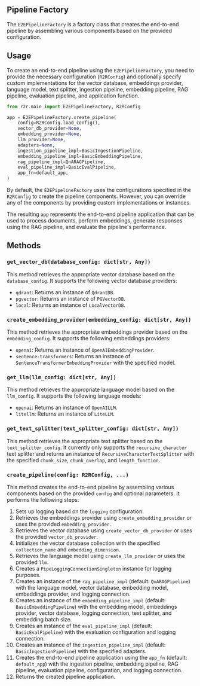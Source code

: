 ## Pipeline Factory

The `E2EPipelineFactory` is a factory class that creates the end-to-end pipeline by assembling various components based on the provided configuration.

## Usage

To create an end-to-end pipeline using the `E2EPipelineFactory`, you need to provide the necessary configuration (`R2RConfig`) and optionally specify custom implementations for the vector database, embeddings provider, language model, text splitter, ingestion pipeline, embedding pipeline, RAG pipeline, evaluation pipeline, and application function.

```python
from r2r.main import E2EPipelineFactory, R2RConfig

app = E2EPipelineFactory.create_pipeline(
    config=R2RConfig.load_config(),
    vector_db_provider=None,
    embedding_provider=None,
    llm_provider=None,
    adapters=None,
    ingestion_pipeline_impl=BasicIngestionPipeline,
    embedding_pipeline_impl=BasicEmbeddingPipeline,
    rag_pipeline_impl=QnARAGPipeline,
    eval_pipeline_impl=BasicEvalPipeline,
    app_fn=default_app,
)
```

By default, the `E2EPipelineFactory` uses the configurations specified in the `R2RConfig` to create the pipeline components. However, you can override any of the components by providing custom implementations or instances.

The resulting `app` represents the end-to-end pipeline application that can be used to process documents, perform embeddings, generate responses using the RAG pipeline, and evaluate the pipeline's performance.

## Methods

### `get_vector_db(database_config: dict[str, Any])`

This method retrieves the appropriate vector database based on the `database_config`. It supports the following vector database providers:
- `qdrant`: Returns an instance of `QdrantDB`.
- `pgvector`: Returns an instance of `PGVectorDB`.
- `local`: Returns an instance of `LocalVectorDB`.

### `create_embedding_provider(embedding_config: dict[str, Any])`

This method retrieves the appropriate embeddings provider based on the `embedding_config`. It supports the following embeddings providers:
- `openai`: Returns an instance of `OpenAIEmbeddingProvider`.
- `sentence-transformers`: Returns an instance of `SentenceTransformerEmbeddingProvider` with the specified model.

### `get_llm(llm_config: dict[str, Any])`

This method retrieves the appropriate language model based on the `llm_config`. It supports the following language models:
- `openai`: Returns an instance of `OpenAILLM`.
- `litellm`: Returns an instance of `LiteLLM`.

### `get_text_splitter(text_splitter_config: dict[str, Any])`

This method retrieves the appropriate text splitter based on the `text_splitter_config`. It currently only supports the `recursive_character` text splitter and returns an instance of `RecursiveCharacterTextSplitter` with the specified `chunk_size`, `chunk_overlap`, and `length_function`.

### `create_pipeline(config: R2RConfig, ...)`

This method creates the end-to-end pipeline by assembling various components based on the provided `config` and optional parameters. It performs the following steps:

1. Sets up logging based on the `logging` configuration.
2. Retrieves the embeddings provider using `create_embedding_provider` or uses the provided `embedding_provider`.
3. Retrieves the vector database using `create_vector_db_provider` or uses the provided `vector_db_provider`.
4. Initializes the vector database collection with the specified `collection_name` and `embedding_dimension`.
5. Retrieves the language model using `create_llm_provider` or uses the provided `llm`.
6. Creates a `PipeLoggingConnectionSingleton` instance for logging purposes.
7. Creates an instance of the `rag_pipeline_impl` (default: `QnARAGPipeline`) with the language model, vector database, embedding model, embeddings provider, and logging connection.
9. Creates an instance of the `embedding_pipeline_impl` (default: `BasicEmbeddingPipeline`) with the embedding model, embeddings provider, vector database, logging connection, text splitter, and embedding batch size.
10. Creates an instance of the `eval_pipeline_impl` (default: `BasicEvalPipeline`) with the evaluation configuration and logging connection.
11. Creates an instance of the `ingestion_pipeline_impl` (default: `BasicIngestionPipeline`) with the specified adapters.
12. Creates the end-to-end pipeline application using the `app_fn` (default: `default_app`) with the ingestion pipeline, embedding pipeline, RAG pipeline, evaluation pipeline, configuration, and logging connection.
13. Returns the created pipeline application.